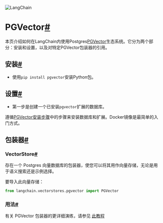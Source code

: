 

<Head>
  <script>
    {
      `(function() {
         var _hmt = _hmt || [];
(function() {
  var hm = document.createElement("script");
  hm.src = "https://hm.baidu.com/hm.js?e60fb290e204e04c5cb6f79b0ac1e697";
  var s = document.getElementsByTagName("script")[0]; 
  s.parentNode.insertBefore(hm, s);
})();
       })();`
    }
  </script>
</Head>

![LangChain](https://pica.zhimg.com/50/v2-56e8bbb52aa271012541c1fe1ceb11a2_r.gif)





PGVector[#](#pgvector "跳转至此标题的链接")
==================================

本页介绍如何在LangChain内使用Postgres[PGVector](https://github.com/pgvector/pgvector)生态系统。它分为两个部分：安装和设置，以及对特定PGVector包装器的引用。

安装[#](#installation "跳转至此标题的链接")
--------------------------------

* 使用`pip install pgvector`安装Python包。

设置[#](#setup "跳转至此标题的链接")
-------------------------

- 第一步是创建一个已安装`pgvector`扩展的数据库。

遵循[PGVector安装步骤](https://github.com/pgvector/pgvector#installation)中的步骤来安装数据库和扩展。Docker镜像是最简单的入门方式。

包装器[#](#wrappers "此标题的永久链接")
----------------------------

### VectorStore[#](#vectorstore "此标题的永久链接")

存在一个 Postgres 向量数据库的包装器，使您可以将其用作向量存储，无论是用于语义搜索还是示例选择。

要导入此向量存储：

```python
from langchain.vectorstores.pgvector import PGVector

```

### 用法[#](#usage "此标题的永久链接")

有关 PGVector 包装器的更详细演练，请参见 [此教程](../modules/indexes/vectorstores/examples/pgvector)

